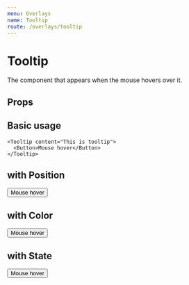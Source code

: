 ```yaml
---
menu: Overlays
name: Tooltip
route: /overlays/tooltip
---
```



# Tooltip

The component that appears when the mouse hovers over it.

## Props

<PropsTable of={Component} />

## Basic usage

```tsx
<Tooltip content="This is tooltip">
  <Button>Mouse hover</Button>
</Tooltip>
```

## with Position

<Tooltip content="This is tooltip" position={Position.LEFT}>
  <Tooltip content="This is tooltip" position={Position.TOP}>
    <Tooltip content="This is tooltip" position={Position.RIGHT}>
      <Tooltip content="This is tooltip" position={Position.BOTTOM} contentTitle="This tooltip has title">
        <Button>Mouse hover</Button>
      </Tooltip>
    </Tooltip>
  </Tooltip>
</Tooltip>

## with Color

<Playground>
  <Tooltip content="This is tooltip" position={Position.RIGHT} color={TooltipColor.ORANGE}>
    <Button>Mouse hover</Button>
  </Tooltip>
</Playground>

## with State

<Playground>
  <Tooltip content="This is tooltip" position={Position.RIGHT} color={TooltipColor.ORANGE} isOpen={true}>
    <Button>Mouse hover</Button>
  </Tooltip>
</Playground>

